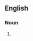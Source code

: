 {{also|well-willer}}
==English==

===Noun===
{{en-noun}}

# {{lb|en|archaic}} {{alternative form of|en|well-willer}}